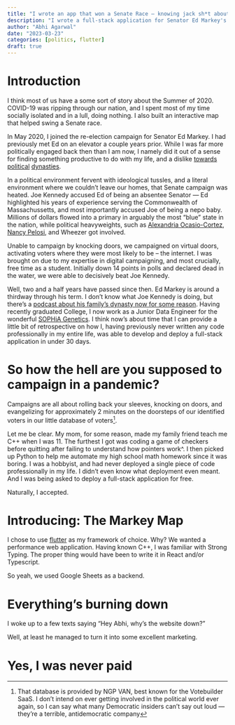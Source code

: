 ```yaml
---
title: "I wrote an app that won a Senate Race — knowing jack sh*t about development"
description: "I wrote a full-stack application for Senator Ed Markey's campaign without knowing literally anything about full-stack development. That said app was viewed hundreds of thousands of times, painted on the side of a bus, and helped Ed Markey eventually defeat Joe Kennedy in one of the biggest upsets in Massachusetts history. Here's how I did it"
author: "Abhi Agarwal"
date: "2023-03-23"
categories: [politics, flutter]
draft: true
---
```


# Introduction

[](markey_map_bus.avif){.preview-image}

I think most of us have a some sort of story about the Summer of 2020. COVID-19 was ripping through our nation, and I spent most of my time socially isolated and in a lull, doing nothing. I also built an interactive map that helped swing a Senate race.

In May 2020, I joined the re-election campaign for Senator Ed Markey. I had previously met Ed on an elevator a couple years prior. While I was far more politically engaged back then than I am now, I namely did it out of a sense for finding something productive to do with my life, and a dislike [towards](https://en.wikipedia.org/wiki/Kennedy_family) [political](https://people.com/politics/untold-story-of-rosemary-kennedy-and-her-disastrous-lobotomy/) [dynasties](https://www.danspapers.com/2019/09/kennedys-used-their-power-to-kill-wind-farm/).

In a political environment fervent with ideological tussles, and a literal environment where we couldn't leave our homes, that Senate campaign was heated. Joe Kennedy accused Ed of being an absentee Senator — Ed highlighted his years of experience serving the Commonwealth of Massachussetts, and most importantly accused Joe of being a nepo baby.  Millions of dollars flowed into a primary in arguably the most "blue" state in the nation, while political heavyweights, such as [Alexandria Ocasio-Cortez](https://www.politico.com/story/2019/09/13/ocasio-cortez-endorses-markey-massachusetts-1495648), [Nancy Pelosi](https://www.politico.com/news/2020/08/20/nancy-pelosi-endorses-joe-kennedy-senate-race-399447), and Wheezer got involved.

Unable to campaign by knocking  doors, we campaigned on virtual doors, activating voters where they were most likely to be – the internet. I was brought on due to my expertise in digital campaigning, and most crucially, free time as a student. Initially down 14 points in polls and declared dead in the water, we were able to decisively beat Joe Kennedy.

Well, two and a half years have passed since then. Ed Markey is around a thirdway through his term. I don't know what Joe Kennedy is doing, but there's a [podcast about his family's dynasty now for some reason](https://kennedydynasty.com). Having recently graduated College, I now work as a Junior Data Engineer for the wonderful [SOPHiA Genetics](https://www.sophiagenetics.com/). I think now's about time that I can provide a little bit of retrospective on how I, having previously never written any code professionally in my entire life, was able to develop and deploy a full-stack application in under 30 days.

# So how the hell are you supposed to campaign in a pandemic?

Campaigns are all about rolling back your sleeves, knocking on doors, and evangelizing for approximately 2 minutes on the doorsteps of our identified voters in our little database of voters^[That database is provided by NGP VAN, best known for the Votebuilder SaaS. I don't intend on ever getting involved in the political world ever again, so I can say what many Democratic insiders can't say out loud — they're a terrible, antidemocratic company].

Let me be clear. My mom, for some reason, made my family friend teach me C++ when I was 11. The furthest I got was coding a game of checkers before quitting after failing to understand how pointers work^. I then picked up Python to help me automate my high school math homework since it was boring. I was a hobbyist, and had never deployed a single piece of code professionally in my life. I didn't even know what deployment even meant. And I was being asked to deploy a full-stack application for free.

Naturally, I accepted.

# Introducing: The Markey Map

I chose to use [flutter](flutter.io) as my framework of choice. Why? We wanted a performance web application. Having known C++, I was familiar with Strong Typing. The proper thing would have been to write it in React and/or Typescript.

So yeah, we used Google Sheets as a backend.

# Everything's burning down

I woke up to a few texts saying "Hey Abhi, why's the website down?"

Well, at least he managed to turn it into some excellent marketing.

# Yes, I was never paid
